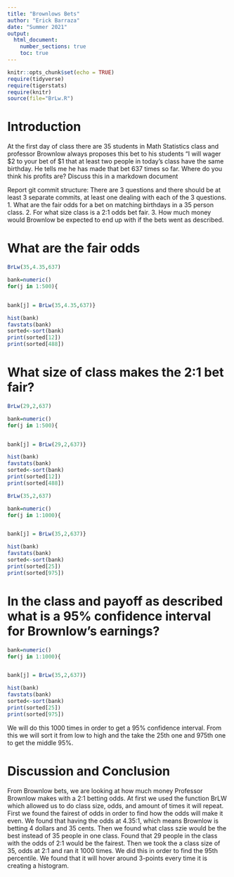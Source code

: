 ```yaml
---
title: "Brownlows Bets"
author: "Erick Barraza"
date: "Summer 2021"
output: 
  html_document:
    number_sections: true
    toc: true
---
```


```r
knitr::opts_chunk$set(echo = TRUE)
require(tidyverse)
require(tigerstats)
require(knitr)
source(file="BrLw.R")
```


<!-- We recommend you use git branches -- create a separate branch for each major section i.e. Introduction, Methods, Results, Inferential Results, and Discussion and Conclusions - leave the YAML block untouched until the final merge where you put in your own name !-->

# Introduction

<!--In this section you explain what you are trying to show.  Where did the data come from?  What is the research or other question you are trying to answer?!-->

 At the first day of class there are 35 students in Math Statistics class and professor Brownlow always proposes this bet to his students "I will wager $2 to your bet of $1 that at least two people in today's class have  the same birthday.  He tells me he has made that bet 637 times so far. Where do you think his profits are? Discuss this in a markdown document
 
Report git commit structure:
There are 3 questions and there should be at least 3 separate commits, at least one dealing with each of the 3 questions.
1. What are the fair odds for a bet on matching birthdays in a 35 person class.
2. For what size class is a 2:1 odds bet fair.
3. How much money would Brownlow be expected to end up with if the bets went as described.

# What are the fair odds  


<!--Decide on your methods:  In this section explain the approach you will take to attack the issue --- how will you decide on a likely estimate of professor Brownlow's earnings or losses after 637 bets. Also explain how you construct a 95% confidence interval about your estimate of his winnings !-->

```r
BrLw(35,4.35,637)
```



```r
bank=numeric()
for(j in 1:500){


bank[j] = BrLw(35,4.35,637)}
```

```r
hist(bank)
favstats(bank)
sorted<-sort(bank)
print(sorted[12])
print(sorted[488])
```




# What size of class makes the 2:1 bet fair?  
<!--Explain and display the results of your method of coming up with the estimate of professor Brownlows betting profits!-->

```r
BrLw(29,2,637)
```


```r
bank=numeric()
for(j in 1:500){


bank[j] = BrLw(29,2,637)}
```


```r
hist(bank)
favstats(bank)
sorted<-sort(bank)
print(sorted[12])
print(sorted[488])
```


```r
BrLw(35,2,637)
```


```r
bank=numeric()
for(j in 1:1000){


bank[j] = BrLw(35,2,637)}
```


```r
hist(bank)
favstats(bank)
sorted<-sort(bank)
print(sorted[25])
print(sorted[975])
```


# In the class and payoff as described what is a 95% confidence interval for Brownlow's earnings?
  
<!--Explain and display your method of coming up with a 95% confidence interval of  professor Brownlows winnings (or losings)-->

```r
bank=numeric()
for(j in 1:1000){


bank[j] = BrLw(35,2,637)}
```


```r
hist(bank)
favstats(bank)
sorted<-sort(bank)
print(sorted[25])
print(sorted[975])
```


We will do this 1000 times in order to get a 95% confidence interval. From this we will sort it from low to high and the take the 25th one and 975th one to get the middle 95%.


# Discussion and Conclusion

<!--Discussion and conclusion here.  If professor Brownlow is consistantly making or losing money how could he change his payout so that his profits center on zero?  Also discuss what size his class should be in order to have his current scheme balance at zero profit.!-->

From Brownlow bets, we are looking at how much money Professor Brownlow makes with a 2:1 betting odds. At first we used the function BrLW which allowed us to do class size, odds, and amount of times it will repeat. First we found the fairest of odds in order to find how the odds will make it even. We found that having the odds at 4.35:1, which means Brownlow is betting 4 dollars and 35 cents. Then we found what class szie would be the best instead of 35 people in one class. Found that 29 people in the class with the odds of 2:1 would be the fairest. Then we took the a class size of 35, odds at 2:1 and ran it 1000 times. We did this in order to find the 95th percentile. We found that it will hover around 3-points every time it is creating a histogram. 
